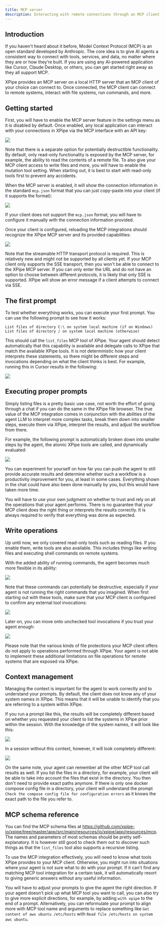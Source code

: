 ```yaml
---
title: MCP server
description: Interacting with remote connections through an MCP client
---
```


## Introduction

If you haven't heard about it before, Model Context Protocol (MCP) is an open standard developed by Anthropic. The core idea is to give AI agents a consistent way to connect with tools, services, and data, no matter where they are or how they’re built. If you are using any AI-powered application like Cursor, Claude Desktop, or others, you can get started right away as they all support MCP.

XPipe provides an MCP server on a local HTTP server that an MCP client of your choice can connect to. Once connected, the MCP client can connect to remote systems, interact with file systems, run commands, and more.

## Getting started

First, you will have to enable the MCP server feature in the settings menu as it is disabled by default. Once enabled, any local application can interact with your connections in XPipe via the MCP interface with an API key:

![](/images/mcp-settings.png)

Note that there is a separate option for potentially destructible functionality. By default, only read-only functionality is exposed by the MCP server, for example, the ability to read the contents of a remote file. To also give your MCP client access to write files and more, you will have to enable the mutation tool setting. When starting out, it is best to start with read-only tools first to prevent any accidents.

When the MCP server is enabled, it will show the connection information in the standard `mcp.json` format that you can just copy-paste into your client (if it supports the format):

![](/images/mcp-config.png)

If your client does not support the `mcp.json` format, you will have to configure it manually with the connection information provided.

Once your client is configured, reloading the MCP integrations should recognize the XPipe MCP server and its provided capabilities:

![](/images/mcp-cursor-settings.png)

Note that the streamable HTTP transport protocol is required. This is relatively new and might not be supported by all clients yet. If your MCP client only supports the SSE transport, then you won't be able to connect to the XPipe MCP server. If you can only enter the URL and do not have an option to choose between different protocols, it is likely that only SSE is supported. XPipe will show an error message if a client attempts to connect via SSE.

## The first prompt

To test whether everything works, you can execute your first prompt. You can use the following prompt to see how it works:

```
List files of directory C:\ on system local machine (if on Windows)
List files of directory / on system local machine (otherwise)
```

This should call the `list_files` MCP tool of XPipe. Your agent should detect automatically that this capability is available and delegate calls to XPipe that match the available XPipe tools. It is not deterministic how your client interprets these statements, so there might be different steps and invocations depending on what the client thinks is best. For example, running this in Cursor results in the following:

![](/images/mcp-list.png)

## Executing proper prompts

Simply listing files is a pretty basic use case, not worth the effort of going through a chat if you can do the same in the XPipe file browser. The true value of the MCP integration comes in conjunction with the abilities of the agent LLM to interpret more complex tasks, break them down into smaller steps, execute them via XPipe, interpret the results, and adjust the workflow from there.

For example, the following prompt is automatically broken down into smaller steps by the agent, the atomic XPipe tools are called, and dynamically evaluated:

![](/images/mcp-error-check.png)

You can experiment for yourself on how far you can push the agent to still provide accurate results and determine whether such a workflow is a productivity improvement for you, at least in some cases. Everything shown in the chat could have also been done manually by you, but this would have taken more time.

You will have to use your own judgment on whether to trust and rely on all the operations that your agent performs. There is no guarantee that your MCP client does the right thing or interprets the results correctly. It is always required to verify that everything was done as expected.

## Write operations

Up until now, we only covered read-only tools such as reading files. If you enable them, write tools are also available. This includes things like writing files and executing shell commands on remote systems.

With the added ability of running commands, the agent becomes much more flexible in its ability:

![](/images/mcp-network.png)

Note that these commands can potentially be destructive, especially if your agent is not running the right commands that you imagined. When first starting out with these tools, make sure that your MCP client is configured to confirm any external tool invocations:

![](/images/mcp-cursor-autorun.png)

Later on, you can move onto unchecked tool invocations if you trust your agent enough:

![](/images/mcp-cursor-autorun-all.png)

Please note that the various kinds of file protections your MCP client offers do not apply to operations performed through XPipe. Your agent is not able to implement these additional limitations on file operations for remote systems that are exposed via XPipe.

## Context management

Managing the context is important for the agent to work correctly and to understand your prompts. By default, the client does not know any of your system names in XPipe. This means that it will be unable to identify that you are referring to a system within XPipe.

If you run a prompt like this, the results will be completely different based on whether you requested your client to list the systems in XPipe prior within the session. With the knowledge of the system names, it will look like this:

![](/images/mcp-context-yes.png)

In a session without this context, however, it will look completely different:

![](/images/mcp-context-no.png)

On the same note, your agent can remember all the other MCP tool call results as well. If you list the files in a directory, for example, your client will be able to take into account the files that exist in the directory. You then don't need to provide exact paths anymore. If there is only one docker compose config file in a directory, your client will understand the prompt `Check the compose config file for configuration errors` as it knows the exact path to the file you refer to.

## MCP schema reference

You can find the MCP schema files at https://github.com/xpipe-io/xpipe/tree/master/app/src/main/resources/io/xpipe/app/resources/mcp. The names and parameters of most schemas should be pretty self-explanatory. It is however still good to check them out to discover such things as that the `list_files` tool also supports a recursive listing.

To use the MCP integration effectively, you will need to know what tools XPipe provides to your MCP client. Otherwise, you might run into situations where your agent is not sure what to do with your prompt. If it can't find any matching MCP tool integration for a certain task, it will automatically resort to giving generic answers without any useful information.

You will have to adjust your prompts to give the agent the right direction. If your agent doesn't pick up what MCP tool you want to call, you can also try to give more explicit directions, for example, by adding `with xpipe` to the end of a prompt. Alternatively, you can reformulate your prompt to align more with MCP tool name and arguments to replace something like `Get content of aws ubuntu /etc/hosts` with `Read file /etc/hosts on system aws ubuntu`.
